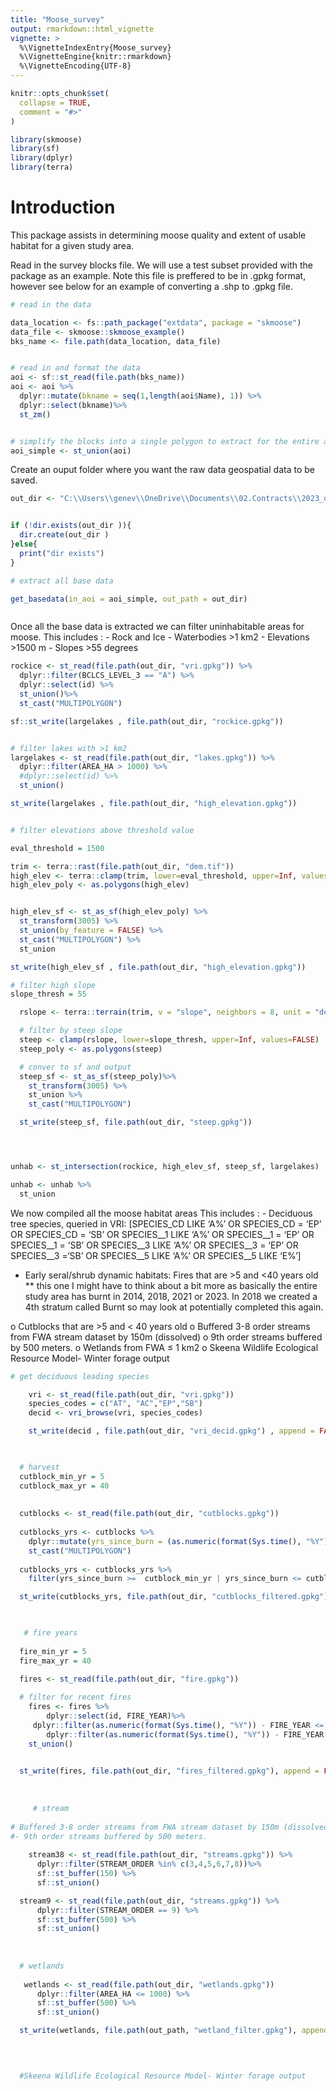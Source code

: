 ```yaml
---
title: "Moose_survey"
output: rmarkdown::html_vignette
vignette: >
  %\VignetteIndexEntry{Moose_survey}
  %\VignetteEngine{knitr::rmarkdown}
  %\VignetteEncoding{UTF-8}
---
```


```r
knitr::opts_chunk$set(
  collapse = TRUE,
  comment = "#>"
)
```

```r
library(skmoose)
library(sf)
library(dplyr)
library(terra)

```

# Introduction

This package assists in determining moose quality and extent of usable habitat for a given study area. 

Read in the survey blocks file. We will use a test subset provided with the package as an example. Note this file is preffered to be in .gpkg format, however see below for an example of converting a .shp to .gpkg file. 

```r

# read in the data 

data_location <- fs::path_package("extdata", package = "skmoose")
data_file <- skmoose::skmoose_example()
bks_name <- file.path(data_location, data_file)


# read in and format the data 
aoi <- sf::st_read(file.path(bks_name))
aoi <- aoi %>%
  dplyr::mutate(bkname = seq(1,length(aoi$Name), 1)) %>%
  dplyr::select(bkname)%>%
  st_zm()


# simplify the blocks into a single polygon to extract for the entire area. 
aoi_simple <- st_union(aoi)

```

Create an ouput folder where you want the raw data geospatial data to be saved. 

```r

out_dir <- "C:\\Users\\genev\\OneDrive\\Documents\\02.Contracts\\2023_oddjobs\\2023_moose_block_surveyR\\02.Data\\data"


if (!dir.exists(out_dir )){
  dir.create(out_dir )
}else{
  print("dir exists")
}


```

```r
# extract all base data

get_basedata(in_aoi = aoi_simple, out_path = out_dir)



```

Once all the base data is extracted we can filter uninhabitable areas for moose. 
This includes : 
- Rock and Ice 
- Waterbodies >1 km2
- Elevations >1500 m 
- Slopes >55 degrees


```r

rockice <- st_read(file.path(out_dir, "vri.gpkg")) %>%
  dplyr::filter(BCLCS_LEVEL_3 == "A") %>%
  dplyr::select(id) %>%
  st_union()%>%
  st_cast("MULTIPOLYGON")

sf::st_write(largelakes , file.path(out_dir, "rockice.gpkg"))


# filter lakes with >1 km2
largelakes <- st_read(file.path(out_dir, "lakes.gpkg")) %>%
  dplyr::filter(AREA_HA > 1000) %>%
  #dplyr::select(id) %>%
  st_union()

st_write(largelakes , file.path(out_dir, "high_elevation.gpkg"))


# filter elevations above threshold value

eval_threshold = 1500

trim <- terra::rast(file.path(out_dir, "dem.tif"))
high_elev <- terra::clamp(trim, lower=eval_threshold, upper=Inf, values=FALSE)
high_elev_poly <- as.polygons(high_elev)


high_elev_sf <- st_as_sf(high_elev_poly) %>%
  st_transform(3005) %>%
  st_union(by_feature = FALSE) %>%
  st_cast("MULTIPOLYGON") %>%
  st_union

st_write(high_elev_sf , file.path(out_dir, "high_elevation.gpkg"))

# filter high slope 
slope_thresh = 55

  rslope <- terra::terrain(trim, v = "slope", neighbors = 8, unit = "degrees")

  # filter by steep slope
  steep <- clamp(rslope, lower=slope_thresh, upper=Inf, values=FALSE)
  steep_poly <- as.polygons(steep)

  # conver to sf and output
  steep_sf <- st_as_sf(steep_poly)%>%
    st_transform(3005) %>% 
    st_union %>% 
    st_cast("MULTIPOLYGON")

  st_write(steep_sf, file.path(out_dir, "steep.gpkg"))




unhab <- st_intersection(rockice, high_elev_sf, steep_sf, largelakes)

unhab <- unhab %>%
  st_union


```



We now compiled all the moose habitat areas 
This includes : 
- Deciduous tree species, queried in VRI: [SPECIES_CD LIKE 'A%' OR SPECIES_CD = 'EP' OR SPECIES_CD = 'SB' OR SPECIES__1 LIKE 'A%' OR SPECIES__1 = 'EP' OR SPECIES__1 = 'SB' OR SPECIES__3 LIKE 'A%' OR SPECIES__3 = 'EP' OR SPECIES__3 ='SB' OR SPECIES__5 LIKE 'A%' OR SPECIES__5 LIKE 'E%']

- Early seral/shrub dynamic habitats: Fires that are >5 and <40 years old 
** this one I might have to think about a bit more as basically the entire study area has burnt in 2014, 2018, 2021 or 2023. In 2018 we created a 4th stratum called Burnt so may look at potentially completed this again.

o	Cutblocks that are >5 and < 40 years old 
o	Buffered 3-8 order streams from FWA stream dataset by 150m (dissolved) 
o	9th order streams buffered by 500 meters. 
o	Wetlands from FWA ≤ 1 km2
o	Skeena Wildlife Ecological Resource Model- Winter forage output 



```r

# get deciduous leading species

    vri <- st_read(file.path(out_dir, "vri.gpkg"))
    species_codes = c("AT", "AC","EP","SB")
    decid <- vri_browse(vri, species_codes)

    st_write(decid , file.path(out_dir, "vri_decid.gpkg") , append = FALSE)

  

  # harvest 
  cutblock_min_yr = 5
  cutblock_max_yr = 40 
  
  
  cutblocks <- st_read(file.path(out_dir, "cutblocks.gpkg"))
 
  cutblocks_yrs <- cutblocks %>%
    dplyr::mutate(yrs_since_burn = (as.numeric(format(Sys.time(), "%Y")) - HARVEST_YEAR))%>%
    st_cast("MULTIPOLYGON")
  
  cutblocks_yrs <- cutblocks_yrs %>%
    filter(yrs_since_burn >=  cutblock_min_yr | yrs_since_burn <= cutblock_max_yr)

  st_write(cutblocks_yrs, file.path(out_dir, "cutblocks_filtered.gpkg"), append = FALSE)


  
   # fire years 
  
  fire_min_yr = 5
  fire_max_yr = 40 
  
  fires <- st_read(file.path(out_dir, "fire.gpkg"))

  # filter for recent fires
    fires <- fires %>%
        dplyr::select(id, FIRE_YEAR)%>%
     dplyr::filter(as.numeric(format(Sys.time(), "%Y")) - FIRE_YEAR <= fire_max_yr) %>%
        dplyr::filter(as.numeric(format(Sys.time(), "%Y")) - FIRE_YEAR >= fire_min_yr) %>%
    st_union()

  
  st_write(fires, file.path(out_dir, "fires_filtered.gpkg"), append = FALSE)
  
  
  
     # stream 
  
# Buffered 3-8 order streams from FWA stream dataset by 150m (dissolved) 
#- 9th order streams buffered by 500 meters. 
  
    stream38 <- st_read(file.path(out_dir, "streams.gpkg")) %>% 
      dplyr::filter(STREAM_ORDER %in% c(3,4,5,6,7,8))%>%
      sf::st_buffer(150) %>%
      sf::st_union()

  stream9 <- st_read(file.path(out_dir, "streams.gpkg")) %>% 
      dplyr::filter(STREAM_ORDER == 9) %>%
      sf::st_buffer(500) %>%
      sf::st_union()
  
  
  
  # wetlands 
  
   wetlands <- st_read(file.path(out_dir, "wetlands.gpkg")) 
      dplyr::filter(AREA_HA <= 1000) %>%
      sf::st_buffer(500) %>%
      sf::st_union()

  st_write(wetlands, file.path(out_path, "wetland_filter.gpkg"), append = FALSE)


  
  
  #Skeena Wildlife Ecological Resource Model- Winter forage output 
  
  
  
  
  

```

